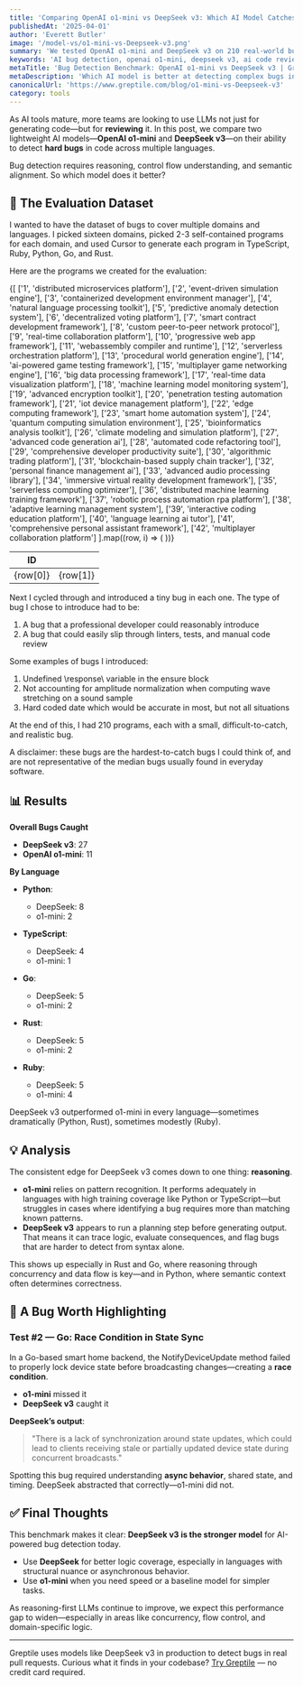 ```yaml
---
title: 'Comparing OpenAI o1-mini vs DeepSeek v3: Which AI Model Catches More Bugs?'
publishedAt: '2025-04-01'
author: 'Everett Butler'
image: '/model-vs/o1-mini-vs-Deepseek-v3.png'
summary: 'We tested OpenAI o1-mini and DeepSeek v3 on 210 real-world bugs across five programming languages. The results show how reasoning impacts bug detection performance.'
keywords: 'AI bug detection, openai o1-mini, deepseek v3, ai code review, reasoning models, software verification'
metaTitle: 'Bug Detection Benchmark: OpenAI o1-mini vs DeepSeek v3 | Greptile'
metaDescription: 'Which AI model is better at detecting complex bugs in software? We tested OpenAI o1-mini and DeepSeek v3 across 210 buggy programs. Here’s how they performed.'
canonicalUrl: 'https://www.greptile.com/blog/o1-mini-vs-Deepseek-v3'
category: tools
---
```


As AI tools mature, more teams are looking to use LLMs not just for generating code—but for **reviewing** it. In this post, we compare two lightweight AI models—**OpenAI o1-mini** and **DeepSeek v3**—on their ability to detect **hard bugs** in code across multiple languages.

Bug detection requires reasoning, control flow understanding, and semantic alignment. So which model does it better?


## 🧪 The Evaluation Dataset

I wanted to have the dataset of bugs to cover multiple domains and languages. I picked sixteen domains, picked 2-3 self-contained programs for each domain, and used Cursor to generate each program in TypeScript, Ruby, Python, Go, and Rust.

Here are the programs we created for the evaluation:

<table
	style={{
		borderCollapse: 'collapse',
		width: '100%',
		margin: '2rem 0',
		borderRadius: '8px',
		overflow: 'hidden',
		fontSize: '0.95rem',
		lineHeight: '1.5'
	}}>
	<thead>
		<tr>
			<th
				style={{
					backgroundColor: '#f8fafc',
					padding: '1rem',
					textAlign: 'left',
					borderBottom: '1px solid #e2e8f0',
					fontWeight: '600',
					color: '#1a202c'
				}}>
				ID
			</th>
			<th
				style={{
					backgroundColor: '#f8fafc',
					padding: '1rem',
					textAlign: 'left',
					borderBottom: '1px solid #e2e8f0',
					fontWeight: '600',
					color: '#1a202c'
				}}></th>
		</tr>
	</thead>
	<tbody>
		{[
			['1', 'distributed microservices platform'],
			['2', 'event-driven simulation engine'],
			['3', 'containerized development environment manager'],
			['4', 'natural language processing toolkit'],
			['5', 'predictive anomaly detection system'],
			['6', 'decentralized voting platform'],
			['7', 'smart contract development framework'],
			['8', 'custom peer-to-peer network protocol'],
			['9', 'real-time collaboration platform'],
			['10', 'progressive web app framework'],
			['11', 'webassembly compiler and runtime'],
			['12', 'serverless orchestration platform'],
			['13', 'procedural world generation engine'],
			['14', 'ai-powered game testing framework'],
			['15', 'multiplayer game networking engine'],
			['16', 'big data processing framework'],
			['17', 'real-time data visualization platform'],
			['18', 'machine learning model monitoring system'],
			['19', 'advanced encryption toolkit'],
			['20', 'penetration testing automation framework'],
			['21', 'iot device management platform'],
			['22', 'edge computing framework'],
			['23', 'smart home automation system'],
			['24', 'quantum computing simulation environment'],
			['25', 'bioinformatics analysis toolkit'],
			['26', 'climate modeling and simulation platform'],
			['27', 'advanced code generation ai'],
			['28', 'automated code refactoring tool'],
			['29', 'comprehensive developer productivity suite'],
			['30', 'algorithmic trading platform'],
			['31', 'blockchain-based supply chain tracker'],
			['32', 'personal finance management ai'],
			['33', 'advanced audio processing library'],
			['34', 'immersive virtual reality development framework'],
			['35', 'serverless computing optimizer'],
			['36', 'distributed machine learning training framework'],
			['37', 'robotic process automation rpa platform'],
			['38', 'adaptive learning management system'],
			['39', 'interactive coding education platform'],
			['40', 'language learning ai tutor'],
			['41', 'comprehensive personal assistant framework'],
			['42', 'multiplayer collaboration platform']
		].map((row, i) => (
			<tr
				key={i}
				style={{
					backgroundColor: 'var(--tw-prose-bg, white)',
					transition: 'background-color 0.2s'
				}}>
				<td
					style={{
						padding: '1rem',
						borderBottom: '1px solid var(--tw-prose-border, #e2e8f0)',
						color: 'var(--tw-prose-body, #1a202c)'
					}}>
					{row[0]}
				</td>
				<td
					style={{
						padding: '1rem',
						borderBottom: '1px solid var(--tw-prose-border, #e2e8f0)',
						color: 'var(--tw-prose-body, #1a202c)'
					}}>
					{row[1]}
				</td>
			</tr>
		))}
	</tbody>
</table>

Next I cycled through and introduced a tiny bug in each one. The type of bug I chose to introduce had to be:

1. A bug that a professional developer could reasonably introduce
2. A bug that could easily slip through linters, tests, and manual code review

Some examples of bugs I introduced:

1. Undefined \response\ variable in the ensure block
2. Not accounting for amplitude normalization when computing wave stretching on a sound sample
3. Hard coded date which would be accurate in most, but not all situations

At the end of this, I had 210 programs, each with a small, difficult-to-catch, and realistic bug.

A disclaimer: these bugs are the hardest-to-catch bugs I could think of, and are not representative of the median bugs usually found in everyday software.


## 📊 Results

**Overall Bugs Caught**
- **DeepSeek v3**: 27  
- **OpenAI o1-mini**: 11

**By Language**
- **Python**:  
  - DeepSeek: 8  
  - o1-mini: 2  

- **TypeScript**:  
  - DeepSeek: 4  
  - o1-mini: 1  

- **Go**:  
  - DeepSeek: 5  
  - o1-mini: 2  

- **Rust**:  
  - DeepSeek: 5  
  - o1-mini: 2  

- **Ruby**:  
  - DeepSeek: 5  
  - o1-mini: 4  

DeepSeek v3 outperformed o1-mini in every language—sometimes dramatically (Python, Rust), sometimes modestly (Ruby).

## 💡 Analysis

The consistent edge for DeepSeek v3 comes down to one thing: **reasoning**.

- **o1-mini** relies on pattern recognition. It performs adequately in languages with high training coverage like Python or TypeScript—but struggles in cases where identifying a bug requires more than matching known patterns.
- **DeepSeek v3** appears to run a planning step before generating output. That means it can trace logic, evaluate consequences, and flag bugs that are harder to detect from syntax alone.

This shows up especially in Rust and Go, where reasoning through concurrency and data flow is key—and in Python, where semantic context often determines correctness.

## 🐞 A Bug Worth Highlighting

### Test #2 — Go: Race Condition in State Sync

In a Go-based smart home backend, the NotifyDeviceUpdate method failed to properly lock device state before broadcasting changes—creating a **race condition**.

- **o1-mini** missed it  
- **DeepSeek v3** caught it

**DeepSeek’s output**:
> "There is a lack of synchronization around state updates, which could lead to clients receiving stale or partially updated device state during concurrent broadcasts."

Spotting this bug required understanding **async behavior**, shared state, and timing. DeepSeek abstracted that correctly—o1-mini did not.

## ✅ Final Thoughts

This benchmark makes it clear: **DeepSeek v3 is the stronger model** for AI-powered bug detection today.

- Use **DeepSeek** for better logic coverage, especially in languages with structural nuance or asynchronous behavior.
- Use **o1-mini** when you need speed or a baseline model for simpler tasks.

As reasoning-first LLMs continue to improve, we expect this performance gap to widen—especially in areas like concurrency, flow control, and domain-specific logic.

---
Greptile uses models like DeepSeek v3 in production to detect bugs in real pull requests. Curious what it finds in your codebase? [Try Greptile](https://www.greptile.com) — no credit card required.

